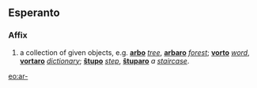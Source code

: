 ==Esperanto==
===Affix===
# a collection of given objects, e.g. '''[[arbo]]''' ''[[tree]]'', '''[[arbaro]]''' ''[[forest]]''; '''[[vorto]]''' ''[[word]]'', '''[[vortaro]]''' ''[[dictionary]]''; '''[[ŝtupo]]''' ''[[step]]'', '''[[ŝtuparo]]''' ''a [[staircase]]''.

[[eo:ar-]]